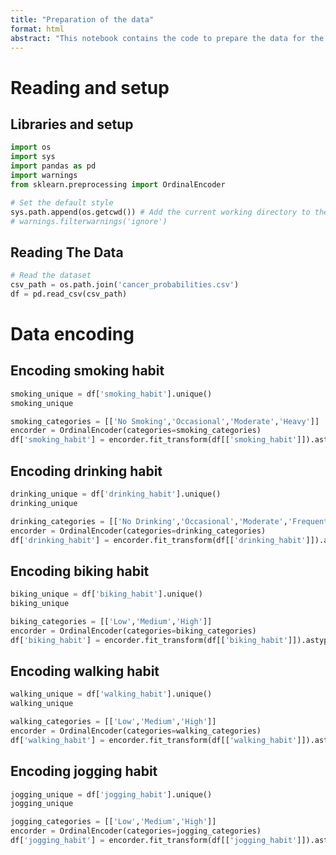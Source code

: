 ```yaml
---
title: "Preparation of the data"
format: html
abstract: "This notebook contains the code to prepare the data for the analysis. Like encoding the categorical variables and split the data into training and testing sets."
---
```

# Reading and setup

## Libraries and setup
```python
import os
import sys
import pandas as pd
import warnings
from sklearn.preprocessing import OrdinalEncoder

# Set the default style
sys.path.append(os.getcwd()) # Add the current working directory to the path
# warnings.filterwarnings('ignore')
```

## Reading The Data
```python
# Read the dataset
csv_path = os.path.join('cancer_probabilities.csv')
df = pd.read_csv(csv_path)
```

# Data encoding

## Encoding smoking habit
```python
smoking_unique = df['smoking_habit'].unique()
smoking_unique
```

```python
smoking_categories = [['No Smoking','Occasional','Moderate','Heavy']]
encorder = OrdinalEncoder(categories=smoking_categories)
df['smoking_habit'] = encorder.fit_transform(df[['smoking_habit']]).astype(int)
```

## Encoding drinking habit
```python
drinking_unique = df['drinking_habit'].unique()
drinking_unique
```

```python
drinking_categories = [['No Drinking','Occasional','Moderate','Frequent']]
encorder = OrdinalEncoder(categories=drinking_categories)
df['drinking_habit'] = encorder.fit_transform(df[['drinking_habit']]).astype(int)
```

## Encoding biking habit
```python
biking_unique = df['biking_habit'].unique()
biking_unique
```

```python
biking_categories = [['Low','Medium','High']]
encorder = OrdinalEncoder(categories=biking_categories)
df['biking_habit'] = encorder.fit_transform(df[['biking_habit']]).astype(int)
```

## Encoding walking habit
```python
walking_unique = df['walking_habit'].unique()
walking_unique
```

```python
walking_categories = [['Low','Medium','High']]
encorder = OrdinalEncoder(categories=walking_categories)
df['walking_habit'] = encorder.fit_transform(df[['walking_habit']]).astype(int)
```

## Encoding jogging habit
```python
jogging_unique = df['jogging_habit'].unique()
jogging_unique
```

```python
jogging_categories = [['Low','Medium','High']]
encorder = OrdinalEncoder(categories=jogging_categories)
df['jogging_habit'] = encorder.fit_transform(df[['jogging_habit']]).astype(int)
```